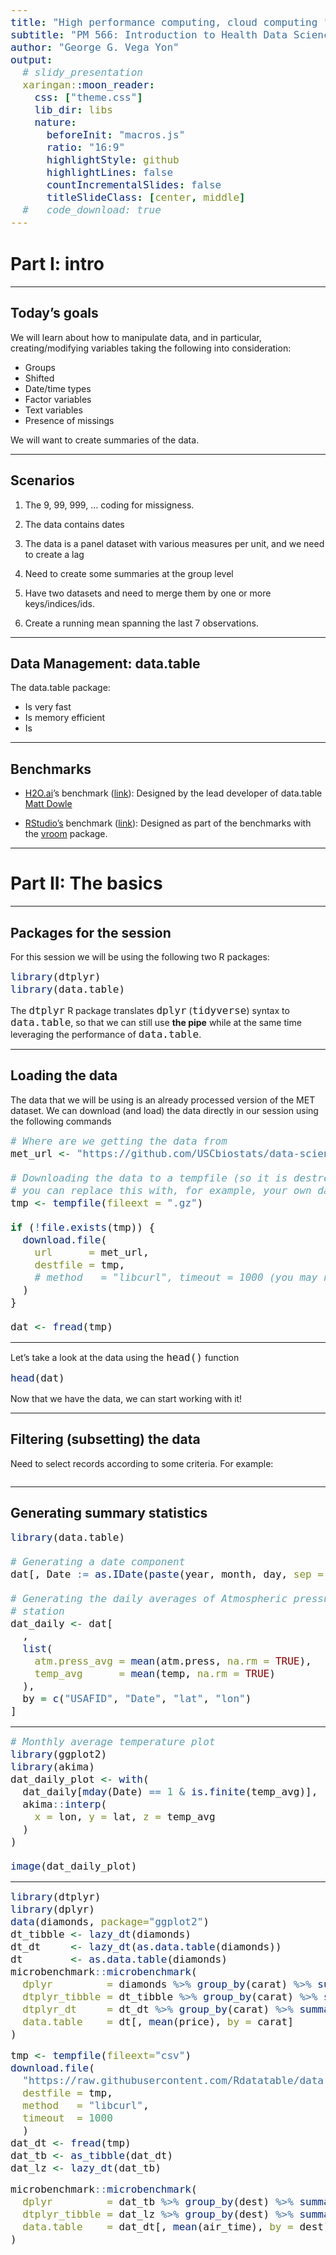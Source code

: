 ```yaml
---
title: "High performance computing, cloud computing "
subtitle: "PM 566: Introduction to Health Data Science"
author: "George G. Vega Yon"
output:
  # slidy_presentation
  xaringan::moon_reader:
    css: ["theme.css"]
    lib_dir: libs
    nature:
      beforeInit: "macros.js"
      ratio: "16:9"
      highlightStyle: github
      highlightLines: false
      countIncrementalSlides: false
      titleSlideClass: [center, middle]
  #   code_download: true
---
```


<!--Yeah... I have really long code chunks, so I just changed the default size :)-->
<style type="text/css">
code.r,code.cpp,code{
  font-size:medium;
}
</style>

# Part I: intro

---

## Today's goals

We will learn about how to manipulate data, and in particular, creating/modifying variables
taking the following into consideration:

- Groups
- Shifted
- Date/time types
- Factor variables
- Text variables
- Presence of missings

We will want to create summaries of the data.

---

## Scenarios

1. The 9, 99, 999, ... coding for missigness.

2. The data contains dates

3. The data is a panel dataset with various measures per unit, and we need to create a lag

4. Need to create some summaries at the group level

5. Have two datasets and need to merge them by one or more keys/indices/ids.

6. Create a running mean spanning the last 7 observations.

---

## Data Management: data.table

The data.table package:

- Is very fast
- Is memory efficient
- Is 

---

## Benchmarks

- [H2O.ai](https://www.h2o.ai/)'s benchmark ([link](https://h2oai.github.io/db-benchmark/)): Designed by
  the lead developer of data.table [Matt Dowle](https://rdatatable.gitlab.io/data.table/)

- [RStudio's](https://rstudio.com) benchmark ([link](https://cran.r-project.org/web/packages/vroom/vignettes/benchmarks.html)):
  Designed as part of the benchmarks with the [vroom](https://cran.r-package.org/package=vroom) package.

---

# Part II: The basics

---

## Packages for the session

For this session we will be using the following two R packages:

```r
library(dtplyr)
library(data.table)
```

The `dtplyr` R package translates `dplyr` (`tidyverse`) syntax to `data.table`, so that we can still use **the pipe** while at the same time leveraging the performance of `data.table`.


---

## Loading the data

The data that we will be using is an already processed version of the MET dataset. We can download (and load) the data directly in our session using the following commands

```r
# Where are we getting the data from
met_url <- "https://github.com/USCbiostats/data-science-data/raw/master/02_met/met_all.gz"

# Downloading the data to a tempfile (so it is destroyed afterwards)
# you can replace this with, for example, your own data:
tmp <- tempfile(fileext = ".gz")

if (!file.exists(tmp)) {
  download.file(
    url      = met_url,
    destfile = tmp,
    # method   = "libcurl", timeout = 1000 (you may need this option)
  )
}

dat <- fread(tmp)
```

---

Let's take a look at the data using the `head()` function

```r
head(dat)
```

Now that we have the data, we can start working with it!

---

## Filtering (subsetting) the data

Need to select records according to some criteria. For example:

```r

```


---

## Generating summary statistics

```r
library(data.table)

# Generating a date component
dat[, Date := as.IDate(paste(year, month, day, sep = "-"))]

# Generating the daily averages of Atmospheric pressure and temperature per
# station
dat_daily <- dat[
  ,
  list(
    atm.press_avg = mean(atm.press, na.rm = TRUE),
    temp_avg      = mean(temp, na.rm = TRUE)
  ),
  by = c("USAFID", "Date", "lat", "lon")
]
```


---

```r
# Monthly average temperature plot
library(ggplot2)
library(akima)
dat_daily_plot <- with(
  dat_daily[mday(Date) == 1 & is.finite(temp_avg)],
  akima::interp(
    x = lon, y = lat, z = temp_avg
  )
)

image(dat_daily_plot)
```

---

```r
library(dtplyr)
library(dplyr)
data(diamonds, package="ggplot2")
dt_tibble <- lazy_dt(diamonds)
dt_dt     <- lazy_dt(as.data.table(diamonds))
dt        <- as.data.table(diamonds)
microbenchmark::microbenchmark(
  dplyr         = diamonds %>% group_by(carat) %>% summarise(mean(price), .groups="drop") %>% collect(),
  dtplyr_tibble = dt_tibble %>% group_by(carat) %>% summarise(mean(price)) %>% collect(),
  dtplyr_dt     = dt_dt %>% group_by(carat) %>% summarise(mean(price), .groups="drop") %>% collect(),
  data.table    = dt[, mean(price), by = carat]
)

```

```r
tmp <- tempfile(fileext="csv")
download.file(
  "https://raw.githubusercontent.com/Rdatatable/data.table/master/vignettes/flights14.csv",
  destfile = tmp,
  method   = "libcurl",
  timeout  = 1000
  )
dat_dt <- fread(tmp)
dat_tb <- as_tibble(dat_dt)
dat_lz <- lazy_dt(dat_tb)
```


```r
microbenchmark::microbenchmark(
  dplyr         = dat_tb %>% group_by(dest) %>% summarise(mean(air_time), .groups="drop") %>% collect(),
  dtplyr_tibble = dat_lz %>% group_by(dest) %>% summarise(mean(air_time), .groups="drop") %>% collect(),
  data.table    = dat_dt[, mean(air_time), by = dest], times = 100
)
```


